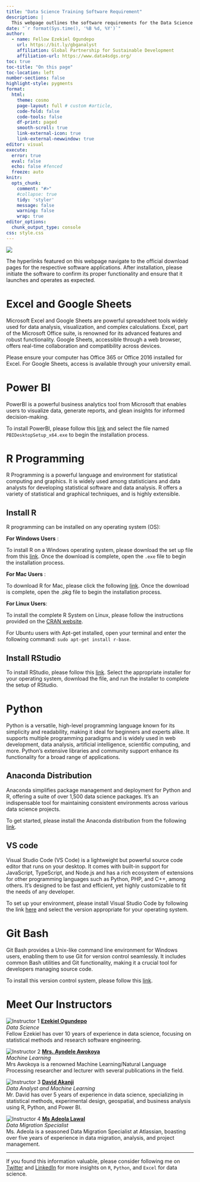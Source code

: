 ```yaml
---
title: "Data Science Training Software Requirement"
description: | 
  This webpage outlines the software requirements for the Data Science Training Program at Thomas Adewumi University, Kwara, Nigeria.
date: "`r format(Sys.time(), '%B %d, %Y')`"
author:
  - name: Fellow Ezekiel Ogundepo
    url: https://bit.ly/gbganalyst
    affiliation: Global Partnership for Sustainable Development
    affiliation-url: https://www.data4sdgs.org/
toc: true
toc-title: "On this page"
toc-location: left
number-sections: false
highlight-style: pygments
format: 
  html:
    theme: cosmo
    page-layout: full # custom #article,
    code-fold: false
    code-tools: false
    df-print: paged
    smooth-scroll: true
    link-external-icon: true
    link-external-newwindow: true
editor: visual
execute:
  error: true
  eval: false
  echo: false #fenced
  freeze: auto
knitr:
  opts_chunk:
    comment: "#>"
    #collapse: true
    tidy: 'styler'
    message: false
    warning: false
    wrap: true
editor_options: 
  chunk_output_type: console
css: style.css
---
```


[![](images/logo.png)](https://tau.edu.ng/){fig-alt="Thomas Adewumi University logo" fig-align="left" width=40%}

::: callout-note
The hyperlinks featured on this webpage navigate to the official download pages for the respective software applications. After installation, please initiate the software to confirm its proper functionality and ensure that it launches and operates as expected.
:::


# Excel and Google Sheets

Microsoft Excel and Google Sheets are powerful spreadsheet tools widely used for data analysis, visualization, and complex calculations. Excel, part of the Microsoft Office suite, is renowned for its advanced features and robust functionality. Google Sheets, accessible through a web browser, offers real-time collaboration and compatibility across devices.

Please ensure your computer has Office 365 or Office 2016 installed for Excel. For Google Sheets, access is available through your university email.

# Power BI

PowerBI is a powerful business analytics tool from Microsoft that enables users to visualize data, generate reports, and glean insights for informed decision-making.

To install PowerBI, please follow this [link](https://www.microsoft.com/en-us/download/details.aspx?id=58494) and select the file named `PBIDesktopSetup_x64.exe` to begin the installation process.

# R Programming 

R Programming is a powerful language and environment for statistical computing and graphics. It is widely used among statisticians and data analysts for developing statistical software and data analysis. R offers a variety of statistical and graphical techniques, and is highly extensible.

::: {.panel-tabset group="language"}
## Install R

R programming can be installed on any operating system (OS):

**For Windows Users** :

To install R on a Windows operating system, please download the set up file from this [link](https://cran.r-project.org/bin/windows/base/). Once the download is complete, open the `.exe` file to begin the installation process.

**For Mac Users** :

To download R for Mac, please click the following [link](https://cran.r-project.org/bin/macosx/big-sur-arm64/base/R-4.3.3-arm64.pkg). Once the download is complete, open the .pkg file to begin the installation process.

**For Linux Users**:

To install the complete R System on Linux, please follow the instructions provided on the [CRAN website](https://cran.r-project.org/).

For Ubuntu users with Apt-get installed, open your terminal and enter the following command: `sudo apt-get install r-base`.


## Install RStudio

To install RStudio, please follow this [link](https://www.rstudio.com/products/rstudio/download/#download). Select the appropriate installer for your operating system, download the file, and run the installer to complete the setup of RStudio.

:::


# Python

Python is a versatile, high-level programming language known for its simplicity and readability, making it ideal for beginners and experts alike. It supports multiple programming paradigms and is widely used in web development, data analysis, artificial intelligence, scientific computing, and more. Python's extensive libraries and community support enhance its functionality for a broad range of applications.

## Anaconda Distribution

Anaconda simplifies package management and deployment for Python and R, offering a suite of over 1,500 data science packages. It's an indispensable tool for maintaining consistent environments across various data science projects.

To get started, please install the Anaconda distribution from the following [link](https://www.anaconda.com/download/success).


## VS code

Visual Studio Code (VS Code) is a lightweight but powerful source code editor that runs on your desktop. It comes with built-in support for JavaScript, TypeScript, and Node.js and has a rich ecosystem of extensions for other programming languages such as Python, PHP, and C++, among others. It's designed to be fast and efficient, yet highly customizable to fit the needs of any developer.

To set up your environment, please install Visual Studio Code by following the link [here](https://code.visualstudio.com/download) and select the version appropriate for your operating system.


# Git Bash

Git Bash provides a Unix-like command line environment for Windows users, enabling them to use Git for version control seamlessly. It includes common Bash utilities and Git functionality, making it a crucial tool for developers managing source code.

To install this version control system, please follow this [link](https://git-scm.com/downloads).


# Meet Our Instructors

<div class="instructor-container">

<div class="instructor">
  ![Instructor 1](images/ezekiel.png)
  [**Ezekiel Ogundepo**](https://www.linkedin.com/in/gbganalyst)  
  _Data Science_  
  Fellow Ezekiel has over 10 years of experience in data science, focusing on statistical methods and research software engineering.

</div>

<div class="instructor">
  ![Instructor 2](images/ayodele.jpg)
  [**Mrs. Ayodele Awokoya**](https://www.linkedin.com/in/ayodeleawokoya/)  
  _Machine Learning_  
  Mrs Awokoya is a renowned Machine Learning/Natural Language Processing researcher and lecturer with several publications in the field.
</div>

<div class="instructor">
  ![Instructor 3](images/david.jpg)
  [**David Akanji**](https://www.linkedin.com/in/davidakanjii)  
  _Data Analyst and Machine Learning_  
  Mr. David has over 5 years of experience in data science, specializing in statistical methods, experimental design, geospatial, and business analysis using R, Python, and Power BI.
</div>

<div class="instructor">
  ![Instructor 4](images/adeola.jpg)
  [**Ms Adeola Lawal**](https://www.linkedin.com/in/adeola-lawal/)  
  _Data Migration Specialist_  
  Ms. Adeola is a seasoned Data Migration Specialist at Atlassian, boasting over five years of experience in data migration, analysis, and project management.
</div>

</div>

----------------------------------------------------

If you found this information valuable, please consider following me on [Twitter](https://twitter.com/gbganalyst) and [LinkedIn](https://linkedin.com/in/ezekiel-ogundepo) for more insights on `R`, `Python`, and `Excel` for data science.

